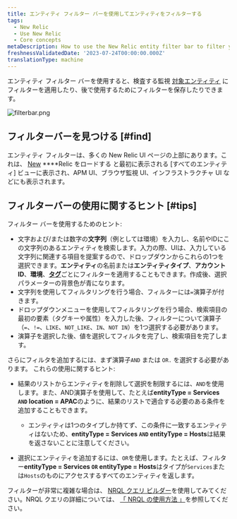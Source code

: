```yaml
---
title: エンティティ フィルター バーを使用してエンティティをフィルターする
tags:
  - New Relic
  - Use New Relic
  - Core concepts
metaDescription: How to use the New Relic entity filter bar to filter your entities and save useful filtered views.
freshnessValidatedDate: '2023-07-24T00:00:00.000Z'
translationType: machine
---
```



エンティティ フィルター バーを使用すると、検査する監視 [対象エンティティ](/docs/new-relic-solutions/new-relic-one/core-concepts/what-entity-new-relic) にフィルターを適用したり、後で使用するためにフィルターを保存したりできます。

<img
  title="filterbar.png"
  alt="filterbar.png"
  src={platformFilteringEntities}
/>

## フィルターバーを見つける [#find]

エンティティ フィルターは、多くの New Relic UI ページの上部にあります。これは、 [New](https://one.newrelic.com) ****Relic をロードする と最初に表示される \[すべてのエンティティ] ビューに表示され、APM UI、ブラウザ監視 UI、インフラストラクチャ UI などにも表示されます。

## フィルターバーの使用に関するヒント [#tips]

フィルター バーを使用するためのヒント:

* 文字および/または数字の**文字列**（例としては環境）を入力し、名前やIDにこの文字列のあるエンティティを検索します。入力の際、UIは、入力している文字列に関連する項目を提案するので、ドロップダウンからこれらの1つを選択できます。**エンティティ**の名前または**エンティティタイプ**、**アカウントID**、**環境**、[**タグ**](/docs/new-relic-one/use-new-relic-one/core-concepts/tagging-use-tags-organize-group-what-you-monitor)ごとにフィルターを適用することもできます。作成後、選択パラメーターの背景色が青になります。
* 文字列を使用してフィルタリングを行う場合、フィルターには`=`演算子が付きます。
* ドロップダウンメニューを使用してフィルタリングを行う場合、検索項目の最初の要素（タグキーや属性）を入力した後、フィルターについて演算子（`=`、`!=`、`LIKE`、`NOT_LIKE`、`IN`、`NOT IN`）を1つ選択する必要があります。
* 演算子を選択した後、値を選択してフィルタを完了し、検索項目を完了します。

さらにフィルタを追加するには、まず演算子`AND` または `OR.` を選択する必要があります。 これらの使用に関するヒント:

* 結果のリストからエンティティを削除して選択を制限するには、`AND`を使用します。また、AND演算子を使用して、たとえば**entityType = Services `AND` location = APAC**のように、結果のリストで適合する必要のある条件を追加することもできます。

  * エンティティは1つのタイプしか持てず、この条件に一致するエンティティはないため、**entityType = Services `AND` entityType = Hosts**は結果を返さないことに注意してください。

* 選択にエンティティを追加するには、`OR`を使用します。たとえば、フィルター**entityType = Services `OR` entityType = Hosts**はタイプが`Services`または`Hosts`のものにアクセスするすべてのエンティティを返します。

フィルターが非常に複雑な場合は、 [NRQL クエリ ビルダー](https://one.newrelic.com/data-exploration/query-builder)を使用してみてください。NRQL クエリの詳細については、 [「 NRQL の使用方法 」](/docs/query-your-data/nrql-new-relic-query-language/get-started/introduction-nrql-how-nrql-works)を参照してください。
